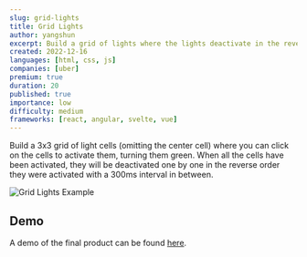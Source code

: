 ```yaml
---
slug: grid-lights
title: Grid Lights
author: yangshun
excerpt: Build a grid of lights where the lights deactivate in the reverse order they were activated
created: 2022-12-16
languages: [html, css, js]
companies: [uber]
premium: true
duration: 20
published: true
importance: low
difficulty: medium
frameworks: [react, angular, svelte, vue]
---
```


Build a 3x3 grid of light cells (omitting the center cell) where you can click on the cells to activate them, turning them green. When all the cells have been activated, they will be deactivated one by one in the reverse order they were activated with a 300ms interval in between.

![Grid Lights Example](/img/questions/grid-lights/grid-lights-example.png)

## Demo

A demo of the final product can be found [here](https://k2053q.csb.app).
